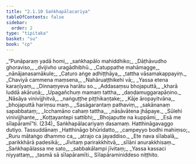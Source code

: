 ```yaml
---
title: "2.1.10 Saṅkhapālacariya"
tableOfContents: false
sidebar:
  order: 2
type: "tipitaka"
basket: "su"
book: "cp"
---
```



<DynamicBreadcrumb />

<Division number="85" book="cp">

<Paragraph number="255" type="verses" book="cp">
_“Punāparaṃ yadā homi,_  
_saṅkhapālo mahiddhiko;_  
_Dāṭhāvudho ghoraviso,_  
_dvijivho uragādhibhū._  

</Paragraph>

</Division>
<Division number="86" book="cp">

<Paragraph number="256" type="verses" book="cp">
_Catuppathe mahāmagge,_  
_nānājanasamākule;_  
_Caturo aṅge adhiṭṭhāya,_  
_tattha vāsamakappayiṃ._  

</Paragraph>

</Division>
<Division number="87" book="cp">

<Paragraph number="257" type="verses" book="cp">
_Chaviyā cammena maṃsena,_  
_Nahāruaṭṭhikehi vā;_  
_Yassa etena karaṇīyaṃ,_  
_Dinnaṃyeva harātu so._  

</Paragraph>

</Division>
<Division number="88" book="cp">

<Paragraph number="258" type="verses" book="cp">
_Addasaṃsu bhojaputtā,_  
_kharā luddā akāruṇā;_  
_Upagañchuṃ mamaṃ tattha,_  
_daṇḍamuggarapāṇino._  

</Paragraph>

</Division>
<Division number="89" book="cp">

<Paragraph number="259" type="verses" book="cp">
_Nāsāya vinivijjhitvā,_  
_naṅguṭṭhe piṭṭhikaṇṭake;_  
_Kāje āropayitvāna,_  
_bhojaputtā hariṃsu maṃ._  

</Paragraph>

</Division>
<Division number="90" book="cp">

<Paragraph number="260" type="verses" book="cp">
_Sasāgarantaṃ pathaviṃ,_  
_sakānanaṃ sapabbataṃ;_  
_Icchamāno cahaṃ tattha,_  
_nāsāvātena jhāpaye._  

</Paragraph>

</Division>
<Division number="91" book="cp">

<Paragraph number="261" type="verses" book="cp">
_Sūlehi vinivijjhante,_  
_Koṭṭayantepi sattibhi;_  
_Bhojaputte na kuppāmi,_  
_Esā me sīlapāramī”ti. (234)_  


</Paragraph>
</Division>

<Paragraph number="262" type="center" book="cp">
Saṅkhapālacariyaṃ dasamaṃ.



</Paragraph>

<Paragraph number="263" type="center" book="cp">
Hatthināgavaggo dutiyo.



</Paragraph>

<Paragraph number="264" type="center" book="cp">
Tassuddānaṃ


</Paragraph>

<Paragraph number="265" type="verses" book="cp">
_Hatthināgo bhūridatto,_  
_campeyyo bodhi mahiṃso;_  
_Ruru mātaṅgo dhammo ca,_  
_atrajo ca jayaddiso._  

</Paragraph>

<Paragraph number="266" type="verses" book="cp">
_Ete nava sīlabalā,_  
_parikkhārā padesikā;_  
_Jīvitaṃ parirakkhitvā,_  
_sīlāni anurakkhisaṃ._  

</Paragraph>

<Paragraph number="267" type="verses" book="cp">
_Saṅkhapālassa me sato,_  
_sabbakālampi jīvitaṃ;_  
_Yassa kassaci niyyattaṃ,_  
_tasmā sā sīlapāramīti._  


</Paragraph>

<Paragraph number="268" type="center" book="cp">
Sīlapāraminiddeso niṭṭhito.
</Paragraph>
